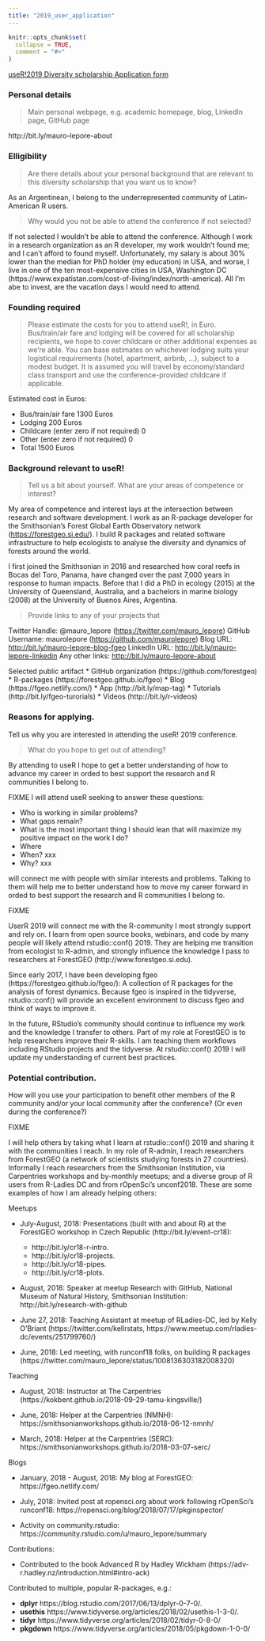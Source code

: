 ```yaml
---
title: "2019_user_application"
---
```


```r
knitr::opts_chunk$set(
  collapse = TRUE,
  comment = "#>"
)
```

[useR!2019 Diversity scholarship Application form](https://lime.nathalievilla.org/index.php/395586?lang=en)

### Personal details

> Main personal webpage, e.g. academic homepage, blog, LinkedIn page, GitHub page

http://bit.ly/mauro-lepore-about

### Elligibility

> Are there details about your personal background that are relevant to this diversity scholarship that you want us to know?

As an Argentinean, I belong to the underrepresented community of Latin-American R users. 

> Why would you not be able to attend the conference if not selected?

If not selected I wouldn't be able to attend the conference. Although I work in a research organization as an R developer, my work wouldn't found me; and I can't afford to found myself. Unfortunately, my salary is about 30% lower than the median for PhD holder (my education) in USA, and worse, I live in one of the ten most-expensive cities in USA, Washington DC (https://www.expatistan.com/cost-of-living/index/north-america). All I'm abe to invest, are the vacation days I would need to attend.

### Founding required

> Please estimate the costs for you to attend useR!, in Euro. Bus/train/air fare and lodging will be covered for all scholarship recipients, we hope to cover childcare or other additional expenses as we’re able. You can base estimates on whichever lodging suits your logistical requirements (hotel, apartment, airbnb, ...), subject to a modest budget. It is assumed you will travel by economy/standard class transport and use the conference-provided childcare if applicable.

Estimated cost in Euros:

* Bus/train/air fare 1300 Euros
* Lodging 200 Euros
* Childcare (enter zero if not required) 0
* Other (enter zero if not required) 0
* Total 1500 Euros

### Background relevant to useR!

> Tell us a bit about yourself. What are your areas of competence or interest? 

My area of competence and interest lays at the intersection between research and software development. I work as an R-package developer for the Smithsonian's Forest Global Earth Observatory network (<https://forestgeo.si.edu/>). I build R packages and related software infrastructure to help ecologists to analyse the diversity and dynamics of forests around the world.

I first joined the Smithsonian in 2016 and researched how coral reefs in Bocas del Toro, Panama, have changed over the past 7,000 years in response to human impacts. Before that I did a PhD in ecology (2015) at the University of Queensland, Australia, and a bachelors in marine biology (2008) at the University of Buenos Aires, Argentina.

> Provide links to any of your projects that

Twitter Handle: \@mauro_lepore (<https://twitter.com/mauro_lepore>)
GitHub Username: maurolepore (<https://github.com/maurolepore>)
Blog URL: <http://bit.ly/mauro-lepore-blog-fgeo>
LinkedIn URL: <http://bit.ly/mauro-lepore-linkedin>
Any other links: <http://bit.ly/mauro-lepore-about>

Selected public artifact
* GitHub organization (https://github.com/forestgeo)
* R-packages (https://forestgeo.github.io/fgeo)
* Blog (https://fgeo.netlify.com/)
* App (http://bit.ly/map-tag)
* Tutorials (http://bit.ly/fgeo-turorials)
* Videos (http://bit.ly/r-videos)

### Reasons for applying.

Tell us why you are interested in attending the useR! 2019 conference.

>  What do you hope to get out of attending?

By attending to useR I hope to get a better understanding of how to advance my career in orded to best support the research and R communities I belong to.

FIXME 
I will attend useR seeking to answer these questions: 

* Who is working in similar problems?
* What gaps remain?
* What is the most important thing I should lean that will maximize my positive impact on the work I do?
* Where
* When? xxx
* Why? xxx

will connect me with people with similar interests and problems. Talking to them will help me to better understand how to move my career forward in orded to best support the research and R communities I belong to.

FIXME

UserR 2019 will connect me with the R-community I most strongly support and rely on. I learn from open source books, webinars, and code by many people will likely attend rstudio::conf() 2019. They are helping me transition from ecologist to R-admin, and strongly influence the knowledge I pass to researchers at ForestGEO (http://www.forestgeo.si.edu).

Since early 2017, I have been developing fgeo (https://forestgeo.github.io/fgeo/): A collection of R packages for the analysis of forest dynamics. Because fgeo is inspired in the tidyverse, rstudio::conf() will provide an excellent environment to discuss fgeo and think of ways to improve it.

In the future, RStudio's community should continue to influence my work and the knowledge I transfer to others. Part of my role at ForestGEO is to help researchers improve their R-skills. I am teaching them workflows including RStudio projects and the tidyverse. At rstudio::conf() 2019 I will update my understanding of current best practices.

### Potential contribution.

How will you use your participation to benefit other members of the R community and/or your local community after the conference? (Or even during the conference?)

FIXME

I will help others by taking what I learn at rstudio::conf() 2019 and sharing it with the communities I reach. In my role of R-admin, I reach researchers from ForestGEO (a network of scientists studying forests in 27 countries). Informally I reach researchers from the Smithsonian Institution, via Carpentries workshops and by-monthly meetups; and a diverse group of R users from R-Ladies DC and from rOpenSci's unconf2018. These are some examples of how I am already helping others:

Meetups

* July-August, 2018: Presentations (built with and about R) at the ForestGEO workshop in Czech Republic (http://bit.ly/event-cr18):
    * http://bit.ly/cr18-r-intro.
    * http://bit.ly/cr18-projects.
    * http://bit.ly/cr18-pipes.
    * http://bit.ly/cr18-plots.

* August, 2018: Speaker at meetup Research with GitHub, National Museum of Natural History, Smithsonian Institution: http://bit.ly/research-with-github  

* June 27, 2018: Teaching Assistant at meetup of RLadies-DC, led by Kelly O'Briant (https://twitter.com/kellrstats, https://www.meetup.com/rladies-dc/events/251799760/)

* June, 2018: Led meeting, with runconf18 folks, on building R packages (https://twitter.com/mauro_lepore/status/1008136303182008320)

Teaching

* August, 2018: Instructor at The Carpentries (https://kokbent.github.io/2018-09-29-tamu-kingsville/)

* June, 2018: Helper at the Carpentries (NMNH): https://smithsonianworkshops.github.io/2018-06-12-nmnh/

* March, 2018: Helper at the Carpentries (SERC): https://smithsonianworkshops.github.io/2018-03-07-serc/



Blogs

* January, 2018 - August, 2018: My blog at ForestGEO: https://fgeo.netlify.com/

* July, 2018: Invited post at ropensci.org about work following rOpenSci's runconf18: https://ropensci.org/blog/2018/07/17/pkginspector/

* Activity on community.rstudio: https://community.rstudio.com/u/mauro_lepore/summary



Contributions:

* Contributed to the book Advanced R by Hadley Wickham (https://adv-r.hadley.nz/introduction.html#intro-ack)

Contributed to multiple, popular R-packages, e.g.:

* __dplyr__ https://blog.rstudio.com/2017/06/13/dplyr-0-7-0/.
* __usethis__ https://www.tidyverse.org/articles/2018/02/usethis-1-3-0/.
* __tidyr__ https://www.tidyverse.org/articles/2018/02/tidyr-0-8-0/
* __pkgdown__ https://www.tidyverse.org/articles/2018/05/pkgdown-1-0-0/

